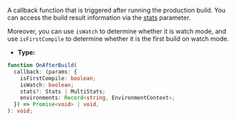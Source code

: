 A callback function that is triggered after running the production build. You can access the build result information via the [stats](https://rspack.rs/api/javascript-api/stats) parameter.

Moreover, you can use `isWatch` to determine whether it is watch mode, and use `isFirstCompile` to determine whether it is the first build on watch mode.

- **Type:**

```ts
function OnAfterBuild(
  callback: (params: {
    isFirstCompile: boolean;
    isWatch: boolean;
    stats?: Stats | MultiStats;
    environments: Record<string, EnvironmentContext>;
  }) => Promise<void> | void,
): void;
```
